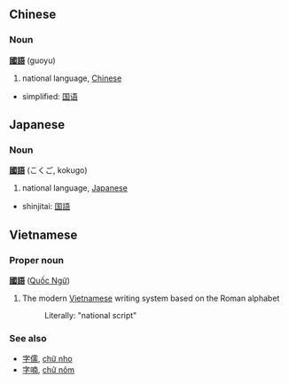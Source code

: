 ==Chinese==
===Noun===
'''[[國]][[語]]''' (guoyu)

# national language, [[Chinese]]

*simplified: [[国语]]

==Japanese==
===Noun===
'''[[國]][[語]]''' (こくご, kokugo)

# national language, [[Japanese]]

*shinjitai: [[国語]]

==Vietnamese==
===Proper noun===
'''[[國]][[語]]''' ([[Quốc Ngữ]])<!-- capitalised? -->

# The modern [[Vietnamese]] writing system based on the Roman alphabet
#:Literally: "national script"

===See also===
*[[字儒]], [[chữ nho]]
*[[字喃]], [[chữ nôm]]